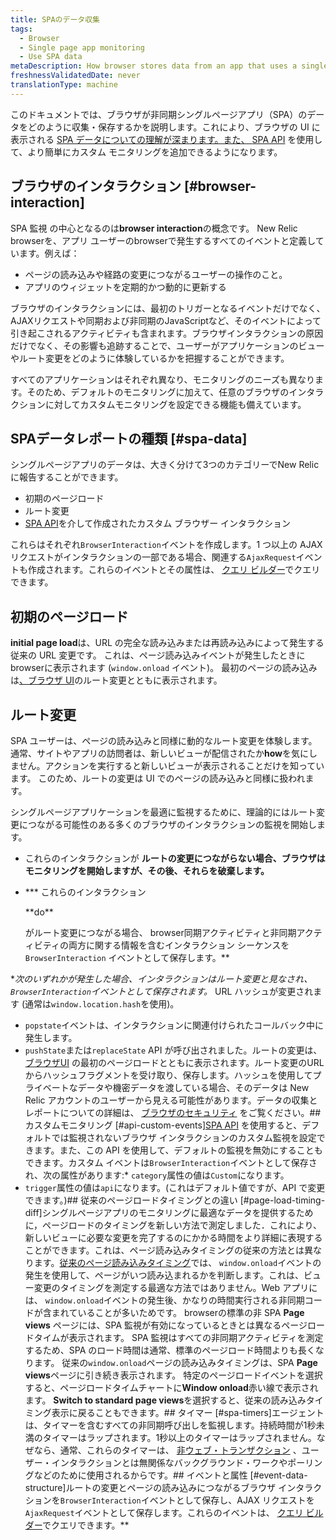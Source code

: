 ```yaml
---
title: SPAのデータ収集
tags:
  - Browser
  - Single page app monitoring
  - Use SPA data
metaDescription: How browser stores data from an app that uses a single-page app (SPA) architecture.
freshnessValidatedDate: never
translationType: machine
---
```


このドキュメントでは、ブラウザが非同期シングルページアプリ（SPA）のデータをどのように収集・保存するかを説明します。これにより、ブラウザの UI に表示される [SPA データについての理解が深まります。また、 ](/docs/browser/single-page-app-monitoring/browser-ui/view-spa-data-new-relic-browser)[SPA API](/docs/browser/single-page-app-monitoring/use-spa-data/use-spa-api) を使用して、より簡単にカスタム モニタリングを追加できるようになります。

## ブラウザのインタラクション [#browser-interaction]

SPA 監視 の中心となるのは<DNT>**browser interaction**</DNT>の概念です。 New Relic browserを、アプリ ユーザーのbrowserで発生するすべてのイベントと定義しています。例えば：

* ページの読み込みや経路の変更につながるユーザーの操作のこと。
* アプリのウィジェットを定期的かつ動的に更新する

ブラウザのインタラクションには、最初のトリガーとなるイベントだけでなく、AJAXリクエストや同期および非同期のJavaScriptなど、そのイベントによって引き起こされるアクティビティも含まれます。ブラウザインタラクションの原因だけでなく、その影響も追跡することで、ユーザーがアプリケーションのビューやルート変更をどのように体験しているかを把握することができます。

すべてのアプリケーションはそれぞれ異なり、モニタリングのニーズも異なります。そのため、デフォルトのモニタリングに加えて、任意のブラウザのインタラクションに対してカスタムモニタリングを設定できる機能も備えています。

## SPAデータレポートの種類 [#spa-data]

シングルページアプリのデータは、大きく分けて3つのカテゴリーでNew Relicに報告することができます。

* 初期のページロード
* ルート変更
* [SPA API](/docs/browser/single-page-app-monitoring/use-spa-data/use-spa-api)を介して作成されたカスタム ブラウザー インタラクション

これらはそれぞれ`BrowserInteraction`イベントを作成します。1 つ以上の AJAX リクエストがインタラクションの一部である場合、関連する`AjaxRequest`イベントも作成されます。これらのイベントとその属性は、 [クエリ ビルダー](/docs/query-your-data/explore-query-data/query-builder/use-advanced-nrql-mode-specify-data)でクエリできます。

## 初期のページロード

<DNT>**initial page load**</DNT>は、URL の完全な読み込みまたは再読み込みによって発生する従来の URL 変更です。 これは、ページ読み込みイベントが発生したときにbrowserに表示されます (`window.onload` イベント)。 最初のページの読み込みは[、ブラウザ UI](/docs/browser/single-page-app-monitoring/browser-ui/view-spa-data-new-relic-browser)のルート変更とともに表示されます。

## ルート変更

SPA ユーザーは、ページの読み込みと同様に動的なルート変更を体験します。 通常、サイトやアプリの訪問者は、新しいビューが配信されたか<DNT>**how**</DNT>を気にしません。アクションを実行すると新しいビューが表示されることだけを知っています。 このため、ルートの変更は UI でのページの読み込みと同様に扱われます。

シングルページアプリケーションを最適に監視するために、理論的にはルート変更につながる可能性のある多くのブラウザのインタラクションの監視を開始します。

* これらのインタラクションが **ルートの変更につながらない場合、ブラウザはモニタリングを開始しますが、その後、それらを破棄します。**
* \*\*\* これらのインタラクション

  <DNT>
    **do**
  </DNT>

  がルート変更につながる場合、 browser同期アクティビティと非同期アクティビティの両方に関する情報を含むインタラクション シーケンスを `BrowserInteraction` イベントとして保存します。\*\*

\*_次のいずれかが発生した場合、インタラクションはルート変更と見なされ、 `BrowserInteraction`イベントとして保存されます。_ URL ハッシュが変更されます (通常は`window.location.hash`を使用)。

* `popstate`イベントは、インタラクションに関連付けられたコールバック中に発生します。
* `pushState`または`replaceState` API が呼び出されました。ルートの変更は、 [ブラウザUI](/docs/browser/single-page-app-monitoring/browser-ui/view-spa-data-new-relic-browser) の最初のページロードとともに表示されます。ルート変更のURLからハッシュフラグメントを受け取り、保存します。ハッシュを使用してプライベートなデータや機密データを渡している場合、そのデータは New Relic アカウントのユーザーから見える可能性があります。データの収集とレポートについての詳細は、 [ブラウザのセキュリティ](/docs/browser/new-relic-browser/performance-quality/security-new-relic-browser) をご覧ください。## カスタムモニタリング [#api-custom-events][SPA API](/docs/browser/new-relic-browser/browser-agent-spa-api) を使用すると、デフォルトでは監視されないブラウザ インタラクションのカスタム監視を設定できます。また、この API を使用して、デフォルトの監視を無効にすることもできます。カスタム イベントは`BrowserInteraction`イベントとして保存され、次の属性があります:\* `category`属性の値は`Custom`になります。
* `trigger`属性の値は`api`になります。(これはデフォルト値ですが、API で変更できます。)## 従来のページロードタイミングとの違い [#page-load-timing-diff]シングルページアプリのモニタリングに最適なデータを提供するために，ページロードのタイミングを新しい方法で測定しました．これにより、新しいビューに必要な変更を完了するのにかかる時間をより詳細に表現することができます。これは、ページ読み込みタイミングの従来の方法とは異なります。[従来のページ読み込みタイミング](/docs/browser/new-relic-browser/page-load-timing-resources/page-load-timing-process)では、 `window.onload`イベントの発生を使用して、ページがいつ読み込まれるかを判断します。これは、ビュー変更のタイミングを測定する最適な方法ではありません。Web アプリには、 `window.onload`イベントの発生後、かなりの時間実行される非同期コードが含まれていることが多いためです。<Callout variant="tip">
  browserの標準の非 SPA <DNT>**Page views**</DNT> ページには、SPA 監視が有効になっているときとは異なるページロードタイムが表示されます。 SPA 監視はすべての非同期アクティビティを測定するため、SPA のロード時間は通常、標準のページロード時間よりも長くなります。
  </Callout>従来の`window.onload`ページの読み込みタイミングは、SPA <DNT>**Page views**</DNT>ページに引き続き表示されます。 特定のページロードイベントを選択すると、ページロードタイムチャートに<DNT>**Window onload**</DNT>赤い線で表示されます。 <DNT>**Switch to standard page views**</DNT>を選択すると、従来の読み込みタイミング表示に戻ることもできます。## タイマー [#spa-timers]エージェントは、タイマーを含むすべての非同期呼び出しを監視します。持続時間が1秒未満のタイマーはラップされます。1秒以上のタイマーはラップされません。なぜなら、通常、これらのタイマーは、 [非ウェブ・トランザクション](/docs/apm/transactions/intro-transactions/monitor-background-processes-other-non-web-transactions) 、ユーザー・インタラクションとは無関係なバックグラウンド・ワークやポーリングなどのために使用されるからです。## イベントと属性 [#event-data-structure]ルートの変更とページの読み込みにつながるブラウザ インタラクションを`BrowserInteraction`イベントとして保存し、AJAX リクエストを`AjaxRequest`イベントとして保存します。これらのイベントは、 [クエリ ビルダー](/docs/query-your-data/explore-query-data/query-builder/use-advanced-nrql-mode-specify-data)でクエリできます。\*\*
